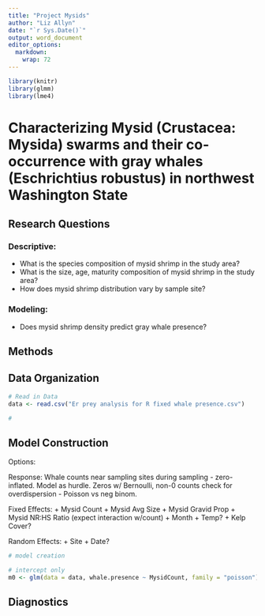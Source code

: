 ```yaml
---
title: "Project Mysids"
author: "Liz Allyn"
date: "`r Sys.Date()`"
output: word_document
editor_options: 
  markdown: 
    wrap: 72
---
```


```r
library(knitr)
library(glmm)
library(lme4)
```

# Characterizing Mysid (Crustacea: Mysida) swarms and their co-occurrence with gray whales (Eschrichtius robustus) in northwest Washington State

## Research Questions

### Descriptive:

-   What is the species composition of mysid shrimp in the study area?
-   What is the size, age, maturity composition of mysid shrimp in the
    study area?
-   How does mysid shrimp distribution vary by sample site?

### Modeling:

-   Does mysid shrimp density predict gray whale presence?

## Methods

## Data Organization

```r
# Read in Data
data <- read.csv("Er prey analysis for R fixed whale presence.csv")

#


```

## Model Construction

Options:

Response: 
Whale counts near sampling sites during sampling - zero-inflated. Model as hurdle.
Zeros w/ Bernoulli, non-0 counts check for overdispersion - Poisson vs neg binom.

Fixed Effects: 
+ Mysid Count 
+ Mysid Avg Size 
+ Mysid Gravid Prop 
+ Mysid NR:HS Ratio (expect interaction w/count) 
+ Month 
+ Temp?
+ Kelp Cover?

Random Effects: 
+ Site 
+ Date?

```r
# model creation

# intercept only
m0 <- glm(data = data, whale.presence ~ MysidCount, family = "poisson")
```

## Diagnostics

```r

```
